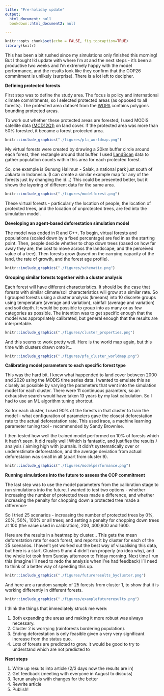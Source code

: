 ```yaml
---
title: "Pre-holiday update"
output: 
  html_document: null
  bookdown::html_document2: null

---
```


<style>
p.caption {
  font-size: 2em;
}
</style>


```r
knitr::opts_chunk$set(echo = FALSE, fig.topcaption=TRUE)
library(knitr)

```


This has been a bit rushed since my simulations only finished this morning! But I thought I'd update with where I'm at and the next steps - it's been a productive two weeks and I'm extremely happy with the model performance, and the results look like they confirm that the COP26 commitment is unlikely (surprise). There is a lot left to decipher.

**Defining protected forests**

First step was to define the study area. The focus is policy and international climate commitments, so I selected protected areas (as opposed to all forests). The protected area dataset from the [WDPA](https://www.protectedplanet.net/en) contains polygons bounding protected areas.

To work out whether these protected areas are forested, I used MODIS satellite data [(MCD12Q1)](https://lpdaac.usgs.gov/products/mcd12q1v006/) on land cover. If the protected area was more than 50% forested, it became a forest protected area.


``` r

knitr::include_graphics("./figures/pfa_worldmap.png")

```


My virtual forests were created by drawing a 20km buffer circle around each forest, then rectangle around that buffer. 
I used [LandScan](https://landscan.ornl.gov/) data to gather population counts within this area for each protected forest.

So, one example is Gunung Halimun - Salak, a national park just south of Jakarta in Indonesia.
(I can create a similar example map for any of the forests just by changing the id...) This could be presented better, but it shows the layering of different data for the same area.


``` r

knitr::include_graphics("./figures/modelforest.png")


```

These virtual forests - particularly the location of people, the location of protected trees, and the location of unprotected trees, are fed into the simulation model.

**Developing an agent-based deforestation simulation model**

The model was coded in R and C++. To begin, virtual forests and populations (scaled down by a fixed percentage) are fed in as the starting point. Then, people decide whether to chop down trees (based on how far away they are, the cost to move across the landscape, and the perceived value of a tree). Then forests grow (based on the carrying capacity of the land, the rate of growth, and the forest age profile).

``` r

knitr::include_graphics("./figures/schematic.png")

```

**Grouping similar forests together with a cluster analysis**

Each forest will have different characteristics. It should be the case that forests with similar climate/soil characteristics will grow at a similar rate. So I grouped forests using a cluster analysis (kmeans) into 10 discrete groups using temperature (average and variation), rainfall (average and variation) and soil depth. It would be possible to group into as many or as few categories as possible. The intention was to get specific enough that the model was appropriately calibrated, but general enough that the results are interpretable.


``` r

knitr::include_graphics("./figures/cluster_properties.png")

```


And this seems to work pretty well. Here is the world map again, but this time with clusters drawn onto it...


``` r

knitr::include_graphics("./figures/pfa_cluster_worldmap.png")

```

**Calibrating model parameters to each specific forest type**

This was the hard bit. I knew what happended to land cover between 2000 and 2020 using the MODIS time series data. I wanted to emulate this as closely as possible by varying the parameters that went into the simulation model for each cluster. There were 11 continuous paramters, so an exhaustive search would have taken 13 years by my last calculation. So I had to use an ML algorithm tuning shortcut.  

So for each cluster, I used 90% of the forests in that cluster to train the model - what configuration of parameters gave the closest deforestation rate to the actual deforestation rate. This used irace, a machine learning parameter tuning tool - recommended by Sandy Brownlee.

I then tested how well the trained model performed on 10% of forests which it hadn't seen. It did really well! Which is fantastic, and justifies the results / analysis / aiming high with journals. It didn't systematically over or underestimate deforestation, and the average deviation from actual deforestaion was small in all (apart from cluster 9).


``` r

knitr::include_graphics("./figures/modelperformance.png")

```

**Running simulations into the future to assess the COP commitment**

The last step was to use the model parameters from the calibration stage to run simulations into the future. I wanted to test two options - whether increasing the number of protected trees made a difference, and whether increasing the penalty for chopping down a protected tree made a difference·

So I tried 25 scenarios - increasing the number of protected trees by 0%, 20%, 50%, 100% or all trees; and setting a penalty for chopping down trees at 100 (the value used in calibration), 200, 400,800 and 1600.

Here are the results in a heatmap by cluster... This gets the mean deforestation rate for each forest, and reports it by cluster for each of the 25 scenarios. I haven't yet worked out the best way of visualising this data, but here is a start. Clusters 9 and 4 didn't run properly (no idea why), and the whole lot took from Sunday afternoon to Friday morning. Next time I run this (imagine I'll need to redo the analysis when I've had feedback) I'll need to think of a better way of speeding this up.

``` r

knitr::include_graphics("./figures/futureresults_bycluster.png")

```

And here are a random sample of 25 forests from cluster 1, to show that it is working differently in different forests.

``` r

knitr::include_graphics("./figures/examplefutureresults.png")

```

I think the things that immediately struck me were: 

1) Both expanding the areas and making it more robust was always necessary.
2) Cluster 2 is worrying (rainforests bordering population).
3) Ending deforestation is only feasible given a very very significant increase from the status quo.
4) Lots of forests are predicted to grow. It would be good to try to understand which are not predicted to

**Next steps**

1) Write up results into article (2/3 days now the results are in)
2) Get feedback (meeting with everyone in August to discuss)
3) Rerun analysis with changes for the better
4) Rewrite article
5) Publish! 
